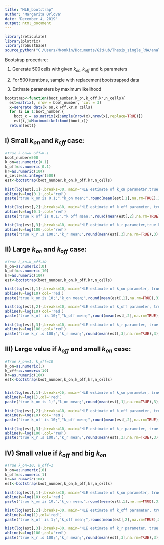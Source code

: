 ---
title: "MLE_bootstrap"
author: "Margarita Orlova"
date: "December 4, 2019"
output: html_document
---


```{r, echo=FALSE}
library(reticulate)
library(plotrix)
library(robustbase)
source_python("C:/Users/Moonkin/Documents/GitHub/Thesis_single_RNA/analysis/MLE.py")
```


Bootstrap procedure:

1) Generate 500 cells with given $k_{on}$, $k_{off}$ and $k_r$ parameters

2) For 500 iterations, sample with replacement bootstrapped data

3) Estimate parameters by maximum likelihood

```{r}
bootstrap<-function(boot_number,k_on,k_off,kr,n_cells){
  est=matrix(, nrow = boot_number, ncol = 3)
  x=generate_data(k_on,k_off,kr,n_cells)
  for (i in 1:boot_number){
    boot_x = as.matrix(x[sample(nrow(x),nrow(x),replace=TRUE)])
    est[i,]=MaximumLikelihood(boot_x)}
  return(est)}
```

## I) Small $k_{on}$ and $k_{off}$ case:

```{r}
#True k_on=k_off=0.1
boot_number=500
k_on=as.numeric(0.1)
k_off=as.numeric(0.1)
kr=as.numeric(100)
n_cells=as.integer(500)
est<-bootstrap(boot_number,k_on,k_off,kr,n_cells)

hist(log(est[,1]),breaks=30, main="MLE estimate of k_on parameter,true k_on=0.1")
abline(v=log(0.1),col='red')
paste("true k_on is 0.1;","k_on mean;",round(mean(est[,1],na.rm=TRUE),3),"k_on median", round(median(est[,1],na.rm=TRUE),3),"k_on st.deviation",round(sqrt(var(est[,1])),3))

hist(log(est[,2]),breaks=30, main="MLE estimate of k_off parameter, true k_off=0.1")
abline(v=log(0.1),col='red')
paste("true k_off is 0.1;","k_off mean;",round(mean(est[,2],na.rm=TRUE),3),"k_off median", round(median(est[,2],na.rm=TRUE),3),"k_off st.deviation",round(sqrt(var(est[,2])),3))

hist(log(est[,3]),breaks=30, main="MLE estimate of k_r parameter,true k_r=100")
abline(v=log(100),col='red')
paste("true k_r is 100;","k_r mean;",round(mean(est[,3],na.rm=TRUE),3),"k_r median", round(median(est[,3],na.rm=TRUE),3),"k_r st.deviation",round(sqrt(var(est[,3])),3))
```



## II) Large $k_{on}$ and $k_{off}$ case: 

```{r, echo=FALSE}
#True k_on=k_off=10
k_on=as.numeric(10)
k_off=as.numeric(10)
kr=as.numeric(100)
est<-bootstrap(boot_number,k_on,k_off,kr,n_cells)

hist(log(est[,1]),breaks=30, main="MLE estimate of k_on parameter, true k_on=10")
abline(v=log(10),col='red')
paste("true k_on is 10;","k_on mean;",round(mean(est[,1],na.rm=TRUE),3),"k_on median", round(median(est[,1],na.rm=TRUE),3),"k_on st.deviation",round(sqrt(var(est[,1])),3))

hist(log(est[,2]),breaks=30, main="MLE estimate of k_off parameter, true k_off=10")
abline(v=log(10),col='red')
paste("true k_off is 10;","k_off mean;",round(mean(est[,2],na.rm=TRUE),3),"k_off median", round(median(est[,2],na.rm=TRUE),3),"k_off st.deviation",round(sqrt(var(est[,2])),3))

hist(log(est[,3]),breaks=30, main="MLE estimate of k_r parameter, true k_r=100")
abline(v=log(100),col='red')
paste("true k_r is 100;","k_r mean;",round(mean(est[,3],na.rm=TRUE),3),"k_r median", round(median(est[,3],na.rm=TRUE),3),"k_r st.deviation",round(sqrt(var(est[,3])),3))
```



## III) Large value if $k_{off}$ and small $k_{on}$ case:


```{r, echo=FALSE}
#True k_on=1, k_off=10
k_on=as.numeric(1)
k_off=as.numeric(10)
kr=as.numeric(100)
est<-bootstrap(boot_number,k_on,k_off,kr,n_cells)


hist(log(est[,1]),breaks=30, main="MLE estimate of k_on parameter, true k_on=1")
abline(v=log(1),col='red')
paste("true k_on is 1;","k_on mean;",round(mean(est[,1],na.rm=TRUE),3),"k_on median", round(median(est[,1],na.rm=TRUE),3),"k_on st.deviation",round(sqrt(var(est[,1])),3))

hist(log(est[,2]),breaks=30, main="MLE estimate of k_off parameter, true k_off=10")
abline(v=log(10),col='red')
paste("true k_off is 10;","k_off mean;",round(mean(est[,2],na.rm=TRUE),3),"k_off median", round(median(est[,2],na.rm=TRUE),3),"k_off st.deviation",round(sqrt(var(est[,2])),3))

hist(log(est[,3]),breaks=30, main="MLE estimate of k_r parameter, true k_r=100")
abline(v=log(100),col='red')
paste("true k_r is 100;","k_r mean;",round(mean(est[,3],na.rm=TRUE),3),"k_r median", round(median(est[,3],na.rm=TRUE),3),"k_r st.deviation",round(sqrt(var(est[,3])),3))
```


## IV) Small value if $k_{off}$ and big $k_{on}$


```{r,echo=FALSE}
#True k_on=10, k_off=1
k_on=as.numeric(10)
k_off=as.numeric(1)
kr=as.numeric(100)
est<-bootstrap(boot_number,k_on,k_off,kr,n_cells)

hist(log(est[,1]),breaks=30, main="MLE estimate of k_on parameter, true k_on=10")
abline(v=log(10),col='red')
paste("true k_on is 10;","k_on mean;",round(mean(est[,1],na.rm=TRUE),3),"k_on median", round(median(est[,1],na.rm=TRUE),3),"k_on st.deviation",round(sqrt(var(est[,1])),3))

hist(log(est[,2]),breaks=30, main="MLE estimate of k_off parameter, true k_off=1")
abline(v=log(1),col='red')
paste("true k_off is 1;","k_off mean;",round(mean(est[,2],na.rm=TRUE),3),"k_off median", round(median(est[,2],na.rm=TRUE),3),"k_off st.deviation",round(sqrt(var(est[,2])),3))

hist(log(est[,3]),breaks=30, main="MLE estimate of k_r parameter, true k_r=100")
abline(v=log(100),col='red')
paste("true k_r is 100;","k_r mean;",round(mean(est[,3],na.rm=TRUE),3),"k_r median", round(median(est[,3],na.rm=TRUE),3),"k_r st.deviation",round(sqrt(var(est[,3])),3))
```

